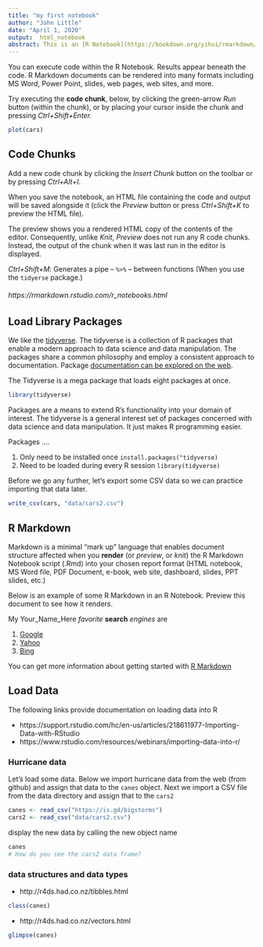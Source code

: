 ```yaml
---
title: "my first notebook"
author: "John Little"
date: "April 1, 2020"
output:  html_notebook
abstract: This is an [R Notebook](https://bookdown.org/yihui/rmarkdown/notebook.html) techniques with code **inside** *code chunks*.  Outside the code chunks you can write your prose to explain your goals, workflow, provenance, and code.  You can illustrating [literate programming](https://en.wikipedia.org/wiki/Literate_programming) enhance your prose with [R Markdown](https://rmarkdown.rstudio.com/lesson-1.html)).
---
```


<p>

You can execute code within the R Notebook. Results appear beneath the code.  R Markdown documents can be rendered into many formats including MS Word, Power Point, slides, web pages, web sites, and more. 

Try executing the **code chunk**, below, by clicking the green-arrow *Run* button (within the chunk), or by placing your cursor inside the chunk and pressing *Ctrl+Shift+Enter.*


```r
plot(cars)
```

## Code Chunks

Add a new code chunk by clicking the *Insert Chunk* button on the toolbar or by pressing *Ctrl+Alt+I*.

When you save the notebook, an HTML file containing the code and output will be saved alongside it (click the *Preview* button or press *Ctrl+Shift+K* to preview the HTML file).

The preview shows you a rendered HTML copy of the contents of the editor. Consequently, unlike *Knit*, *Preview* does not run any R code chunks. Instead, the output of the chunk when it was last run in the editor is displayed.

*Ctrl+Shift+M*:  Generates a pipe -- ` %>% ` -- between functions (When you use the `tidyerse` package.)

###### https://rmarkdown.rstudio.com/r_notebooks.html

## Load Library Packages 

We like the [tidyverse](https://tidyverse.org).  The tidyverse is a collection of R packages that enable a modern approach to data science and data manipulation.  The packages share a common philosophy and employ a consistent approach to documentation.  Package [documentation can be explored on the web](https://www.tidyverse.org/packages/).

The Tidyverse is a mega package that loads eight packages at once.


```r
library(tidyverse)
```

Packages are a means to extend R's functionality into your domain of interest.  The tidyverse is a general interest set of packages concerned with data science and data manipulation.  It just makes R programming easier.

Packages ....

1. Only need to be installed once  `install.packages("tidyverse)`
1. Need to be loaded during every R session   `library(tidyverse)`

Before we go any further, let's export some CSV data so we can practice importing that data later.

```r
write_csv(cars, "data/cars2.csv")
```


## R Markdown

Markdown is a minimal "mark up" language that enables document structure affected when you **render** (or *preview*, or *knit*) the R Markdown Notebook script (.Rmd) into your chosen report format (HTML notebook, MS Word file, PDF Document, e-book, web site, dashboard, slides, PPT slides, etc.)

Below is an example of some R Markdown in an R Notebook.  Preview this document to see how it renders.

My Your_Name_Here *favorite* **search** *engines* are 

1. [Google](http://google.com)
3. [Yahoo](http://yahoo.com)
2. [Bing](http://bing.com)

You can get more information about getting started with [R Markdown](https://rmarkdown.rstudio.com/)



## Load Data

The following links provide documentation on loading data into R

- https://support.rstudio.com/hc/en-us/articles/218611977-Importing-Data-with-RStudio
- https://www.rstudio.com/resources/webinars/importing-data-into-r/

### Hurricane data 

Let's load some data.  Below we import hurricane data from the web (from github) and assign that data to the `canes` object.  Next we import a CSV file from the data directory and assign that to the `cars2` 

```r
canes <- read_csv("https://is.gd/bigstorms")
cars2 <- read_csv("data/cars2.csv")
```

display the new data by calling the new object name 

```r
canes
# How do you see the cars2 data frame?
```

### data structures and data types

- http://r4ds.had.co.nz/tibbles.html

```r
class(canes)
```

- http://r4ds.had.co.nz/vectors.html

```r
glimpse(canes)
```

